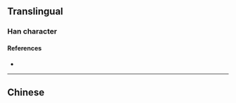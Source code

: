 {{also|嗇}}
{{character info}}
==Translingual==

===Han character===
{{Han char|rn=30|rad=口|as=08|sn=11|four=|canj=GCWR|ids=⿱⿻土丷回}}

====References====
* {{Han ref|kx=0196.261|hdz=10637.110|uh=556C|ud=21868}}

----

==Chinese==
{{zh-see|嗇}}